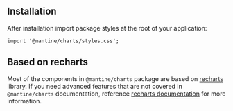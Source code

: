 

## Installation

<InstallScript packages="@mantine/charts recharts@2" />

After installation import package styles at the root of your application:

```tsx
import '@mantine/charts/styles.css';
```

## Based on recharts

Most of the components in `@mantine/charts` package are based on [recharts](https://recharts.org/) library.
If you need advanced features that are not covered in `@mantine/charts`
documentation, reference [recharts documentation](https://recharts.org/en-US/api) for more information.
